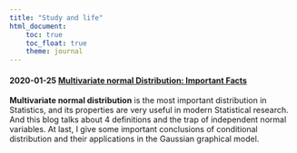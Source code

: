 ```yaml
---
title: "Study and life"
html_document:
    toc: true
    toc_float: true
    theme: journal
---
```


#### 2020-01-25 [Multivariate normal Distribution: Important Facts](./blogs/multi_normal.html)

**Multivariate normal distribution** is the most important distribution in Statistics, and its properties are very useful in modern Statistical research. And this blog talks about 4 definitions and the trap of independent normal variables. At last, I give some important conclusions of conditional distribution and their applications in the Gaussian graphical model.


